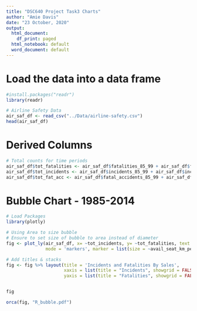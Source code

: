 ---
title: "DSC640 Project Task3 Charts"
author: "Amie Davis"
date: "23 October, 2020"
output:
  html_document:
    df_print: paged
  html_notebook: default
  word_document: default
---

# Load the data into a data frame
```{r}
#install.packages("readr")
library(readr)

# Airline Safety Data
air_saf_df <- read_csv("../Data/airline-safety.csv")
head(air_saf_df)

```

# Derived Columns
```{r}

# Total counts for time periods
air_saf_df$tot_fatalities <- air_saf_df$fatalities_85_99 + air_saf_df$fatalities_00_14
air_saf_df$tot_incidents <- air_saf_df$incidents_85_99 + air_saf_df$incidents_00_14
air_saf_df$tot_fat_acc <- air_saf_df$fatal_accidents_85_99 + air_saf_df$fatal_accidents_00_14

```

# Bubble Chart - 1985-2014
```{r}
# Load Packages
library(plotly)

# Using Area to size bubble
# Ensure to set size of bubble to area instead of diameter
fig <- plot_ly(air_saf_df, x= ~tot_incidents, y= ~tot_fatalities, text = ~airline, type = 'scatter', 
               mode = 'markers', marker = list(size = ~avail_seat_km_per_week/5000000, sizemode = "area", opacity = 0.5))

# Add titles & stacks
fig <- fig %>% layout(title = 'Incidents and Fatalities By Sales',
                      xaxis = list(title = "Incidents", showgrid = FALSE),
                      yaxis = list(title = "Fatalities", showgrid = FALSE))


fig

orca(fig, "R_bubble.pdf")
```
